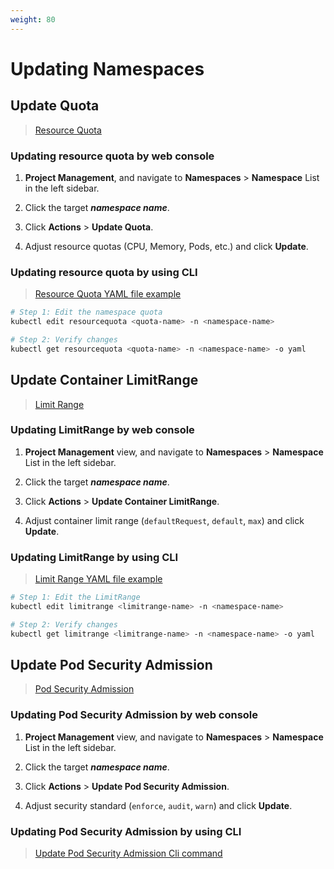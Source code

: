 ```yaml
---
weight: 80
---
```


# Updating Namespaces

## Update Quota

> [Resource Quota](./resource_quota.mdx)

### Updating resource quota by web console

1. **Project Management**, and navigate to **Namespaces** > **Namespace** List in the left sidebar.

2. Click the target ***namespace name***.

3. Click **Actions** > **Update Quota**.

4. Adjust resource quotas (CPU, Memory, Pods, etc.) and click **Update**.

### Updating resource quota by using CLI

> [Resource Quota YAML file example](./create_namespace.mdx#namespace-yaml)

```bash
# Step 1: Edit the namespace quota  
kubectl edit resourcequota <quota-name> -n <namespace-name>  

# Step 2: Verify changes  
kubectl get resourcequota <quota-name> -n <namespace-name> -o yaml  
```

## Update Container LimitRange

> [Limit Range](./limit_range.mdx)

### Updating LimitRange by web console

1. **Project Management** view, and navigate to **Namespaces** > **Namespace** List in the left sidebar.

2. Click the target ***namespace name***.

3. Click **Actions** > **Update Container LimitRange**.

4. Adjust container limit range (`defaultRequest`, `default`, `max`) and click **Update**.

### Updating LimitRange by using CLI

> [Limit Range YAML file example](./create_namespace.mdx#namespace-yaml)

```bash
# Step 1: Edit the LimitRange  
kubectl edit limitrange <limitrange-name> -n <namespace-name>  

# Step 2: Verify changes  
kubectl get limitrange <limitrange-name> -n <namespace-name> -o yaml  
```
## Update Pod Security Admission

> [Pod Security Admission](./security_policies.mdx)

### Updating Pod Security Admission by web console

1. **Project Management** view, and navigate to **Namespaces** > **Namespace** List in the left sidebar.

2. Click the target ***namespace name***.

3. Click **Actions** > **Update Pod Security Admission**.

4. Adjust security standard (`enforce`, `audit`, `warn`) and click **Update**.


### Updating Pod Security Admission by using CLI

> [Update Pod Security Admission Cli command](./security_policies.mdx#update-psa)





